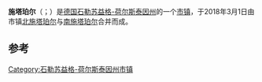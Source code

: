 {{noteTA|G1=德国地名|G2=Landkreis|G3=单位}}
{{Infobox German location
|name              = 施塔珀尔
|native_name       = Stapel
|image_photo       =
|image_coa         = Stapel Wappen.png
|coordinates       = {{coord|54|31|N|9|43|E|format=dms|display=inline,title}}
|image_plan        = Stapel in SL.png
|state             = 石勒苏益格-荷尔斯泰因州
|district          = 石勒苏益格-弗伦斯堡县
|Amt               = 克罗普-施塔珀尔霍尔姆府
|elevation         = 6
|area              = 32.66
|population        = 1768
|Stand             = 2016-12-31
|postal_code       = 25868, 25879
|area_code         = 04883
|licence           = SL
|Gemeindeschlüssel = 01059188
|Adresse-Verband   = 
|website           = 
|mayor             = 
|party             =
}}

'''施塔珀尔'''（{{lang-de|Stapel}}；{{lang-da|Stabel}}）是[[德国|德国]][[石勒苏益格-荷尔斯泰因州|石勒苏益格-荷尔斯泰因州]]的一个[[市镇_(德国)|市镇]]，于2018年3月1日由市镇[[北施塔珀尔|北施塔珀尔]]与[[南施塔珀尔|南施塔珀尔]]合并而成。

== 参考 ==
{{reflist}}

{{Authority control}}
[[Category:石勒苏益格-荷尔斯泰因州市镇|Category:石勒苏益格-荷尔斯泰因州市镇]]